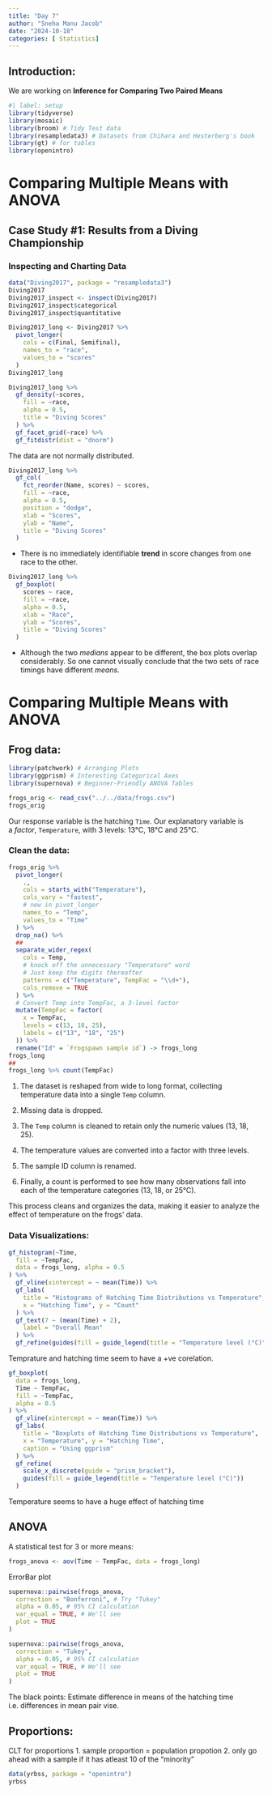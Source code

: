 ```yaml
---
title: "Day 7"
author: "Sneha Manu Jacob"
date: "2024-10-18"
categories: [ Statistics]
---
```


## Introduction:

We are working on **Inference for Comparing Two Paired Means**

```r
#| label: setup
library(tidyverse)
library(mosaic)
library(broom) # Tidy Test data
library(resampledata3) # Datasets from Chihara and Hesterberg's book
library(gt) # for tables
library(openintro)
```

# **Comparing Multiple Means with ANOVA**

## **Case Study #1: Results from a Diving Championship**

### **Inspecting and Charting Data**

```r
data("Diving2017", package = "resampledata3")
Diving2017
Diving2017_inspect <- inspect(Diving2017)
Diving2017_inspect$categorical
Diving2017_inspect$quantitative
```

```r
Diving2017_long <- Diving2017 %>%
  pivot_longer(
    cols = c(Final, Semifinal),
    names_to = "race",
    values_to = "scores"
  )
Diving2017_long
```

```r
Diving2017_long %>%
  gf_density(~scores,
    fill = ~race,
    alpha = 0.5,
    title = "Diving Scores"
  ) %>%
  gf_facet_grid(~race) %>%
  gf_fitdistr(dist = "dnorm")
```

The data are not normally distributed.

```r
Diving2017_long %>%
  gf_col(
    fct_reorder(Name, scores) ~ scores,
    fill = ~race,
    alpha = 0.5,
    position = "dodge",
    xlab = "Scores",
    ylab = "Name",
    title = "Diving Scores"
  )
```

-   There is no immediately identifiable **trend** in score changes from one race to the other.

```r
Diving2017_long %>%
  gf_boxplot(
    scores ~ race,
    fill = ~race,
    alpha = 0.5,
    xlab = "Race",
    ylab = "Scores",
    title = "Diving Scores"
  )
```

-   Although the two *medians* appear to be different, the box plots overlap considerably. So one cannot visually conclude that the two sets of race timings have different *means*.

# **Comparing Multiple Means with ANOVA**

## Frog data:

```r
library(patchwork) # Arranging Plots
library(ggprism) # Interesting Categorical Axes
library(supernova) # Beginner-Friendly ANOVA Tables
```

```r
frogs_orig <- read_csv("../../data/frogs.csv")
frogs_orig
```

Our response variable is the hatching `Time`. Our explanatory variable is a *factor*, `Temperature`, with 3 levels: 13°C, 18°C and 25°C. 

### Clean the data:

```r
frogs_orig %>%
  pivot_longer(
    .,
    cols = starts_with("Temperature"),
    cols_vary = "fastest",
    # new in pivot_longer
    names_to = "Temp",
    values_to = "Time"
  ) %>%
  drop_na() %>%
  ##
  separate_wider_regex(
    cols = Temp,
    # knock off the unnecessary "Temperature" word
    # Just keep the digits thereafter
    patterns = c("Temperature", TempFac = "\\d+"),
    cols_remove = TRUE
  ) %>%
  # Convert Temp into TempFac, a 3-level factor
  mutate(TempFac = factor(
    x = TempFac,
    levels = c(13, 18, 25),
    labels = c("13", "18", "25")
  )) %>%
  rename("Id" = `Frogspawn sample id`) -> frogs_long
frogs_long
##
frogs_long %>% count(TempFac)
```

1.  The dataset is reshaped from wide to long format, collecting temperature data into a single `Temp` column.

2.  Missing data is dropped.

3.  The `Temp` column is cleaned to retain only the numeric values (13, 18, 25).

4.  The temperature values are converted into a factor with three levels.

5.  The sample ID column is renamed.

6.  Finally, a count is performed to see how many observations fall into each of the temperature categories (13, 18, or 25°C).

This process cleans and organizes the data, making it easier to analyze the effect of temperature on the frogs' data.

### Data Visualizations:

```r
gf_histogram(~Time,
  fill = ~TempFac,
  data = frogs_long, alpha = 0.5
) %>%
  gf_vline(xintercept = ~ mean(Time)) %>%
  gf_labs(
    title = "Histograms of Hatching Time Distributions vs Temperature",
    x = "Hatching Time", y = "Count"
  ) %>%
  gf_text(7 ~ (mean(Time) + 2),
    label = "Overall Mean"
  ) %>%
  gf_refine(guides(fill = guide_legend(title = "Temperature level (°C)")))
```

Temprature and hatching time seem to have a +ve corelation.

```r
gf_boxplot(
  data = frogs_long,
  Time ~ TempFac,
  fill = ~TempFac,
  alpha = 0.5
) %>%
  gf_vline(xintercept = ~ mean(Time)) %>%
  gf_labs(
    title = "Boxplots of Hatching Time Distributions vs Temperature",
    x = "Temperature", y = "Hatching Time",
    caption = "Using ggprism"
  ) %>%
  gf_refine(
    scale_x_discrete(guide = "prism_bracket"),
    guides(fill = guide_legend(title = "Temperature level (°C)"))
  )
```

Temperature seems to have a huge effect of hatching time

## **ANOVA**

A statistical test for 3 or more means:

```r
frogs_anova <- aov(Time ~ TempFac, data = frogs_long)
```

ErrorBar plot

```r
supernova::pairwise(frogs_anova,
  correction = "Bonferroni", # Try "Tukey"
  alpha = 0.05, # 95% CI calculation
  var_equal = TRUE, # We'll see
  plot = TRUE
)
```

```r
supernova::pairwise(frogs_anova,
  correction = "Tukey",
  alpha = 0.05, # 95% CI calculation
  var_equal = TRUE, # We'll see
  plot = TRUE
)
```

The black points: Estimate difference in means of the hatching time i.e. differences in mean pair vise.

## Proportions:

CLT for proportions 1. sample proportion = population propotion 2. only go ahead with a sample if it has atleast 10 of the "minority"

```r
data(yrbss, package = "openintro")
yrbss
```
